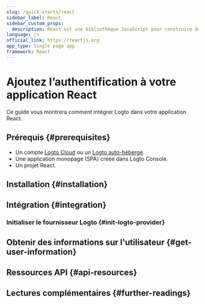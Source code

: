 ```yaml
---
slug: /quick-starts/react
sidebar_label: React
sidebar_custom_props:
  description: React est une bibliothèque JavaScript pour construire des interfaces utilisateur.
language: js
official_link: https://reactjs.org
app_type: Single page app
framework: React
---
```




# Ajoutez l’authentification à votre application React

Ce guide vous montrera comment intégrer Logto dans votre application React.

<GuideTip />

## Prérequis \{#prerequisites}

- Un compte [Logto Cloud](https://cloud.logto.io) ou un [Logto auto-hébergé](/introduction/set-up-logto-oss).
- Une application monopage (SPA) créée dans Logto Console.
- Un projet React.

## Installation \{#installation}

<Installation />

## Intégration \{#integration}

### Initialiser le fournisseur Logto \{#init-logto-provider}

<InitClient />

<ImplementSignInAndSignOut />

<Checkpoint />

## Obtenir des informations sur l'utilisateur \{#get-user-information}

<GetUserInformation />

## Ressources API \{#api-resources}

<ApiResources />

## Lectures complémentaires \{#further-readings}

<FurtherReadings />
